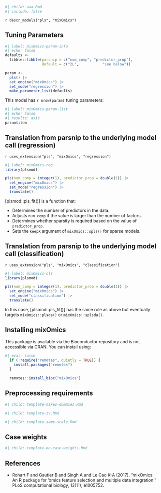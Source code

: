 ```r
#| child: aaa.Rmd
#| include: false
```

`r descr_models("pls", "mixOmics")`

## Tuning Parameters

```r
#| label: mixOmics-param-info
#| echo: false
defaults <- 
  tibble::tibble(parsnip = c("num_comp", "predictor_prop"),
                 default = c("2L",           "see below"))

param <-
  pls() |> 
  set_engine("mixOmics") |> 
  set_mode("regression") |> 
  make_parameter_list(defaults)
```

This model has `r nrow(param)` tuning parameters:

```r
#| label: mixOmics-param-list
#| echo: false
#| results: asis
param$item
```


## Translation from parsnip to the underlying model call  (regression)

`r uses_extension("pls", "mixOmics", "regression")`

```r
#| label: mixOmics-reg
library(plsmod)

pls(num_comp = integer(1), predictor_prop = double(1)) |>
  set_engine("mixOmics") |>
  set_mode("regression") |>
  translate()
```

[plsmod::pls_fit()] is a function that: 

 - Determines the number of predictors in the data.
 - Adjusts `num_comp` if the value is larger than the number of factors.
 - Determines whether sparsity is required based on the value of `predictor_prop`.
 - Sets the `keepX` argument of `mixOmics::spls()` for sparse models. 

## Translation from parsnip to the underlying model call  (classification)

`r uses_extension("pls", "mixOmics", "classification")`

```r
#| label: mixOmics-cls
library(plsmod)

pls(num_comp = integer(1), predictor_prop = double(1)) |>
  set_engine("mixOmics") |>
  set_mode("classification") |>
  translate()
```

In this case, [plsmod::pls_fit()] has the same role as above but eventually targets `mixOmics::plsda()` or `mixOmics::splsda()`.

## Installing mixOmics

This package is available via the Bioconductor repository and is not accessible via CRAN. You can install using: 

```r
#| eval: false
  if (!require("remotes", quietly = TRUE)) {
    install.packages("remotes")
  }
  
  remotes::install_bioc("mixOmics")
```

## Preprocessing requirements

```r
#| child: template-makes-dummies.Rmd
```

```r
#| child: template-zv.Rmd
```

```r
#| child: template-same-scale.Rmd
```

## Case weights

```r
#| child: template-no-case-weights.Rmd
```

## References

 - Rohart F and Gautier B and Singh A and Le Cao K-A  (2017). "mixOmics: An R package for 'omics feature selection and multiple data integration." PLoS computational biology, 13(11), e1005752.
 
